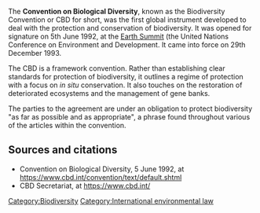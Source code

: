 The '''Convention on Biological Diversity''', known as the Biodiversity Convention or CBD for short, was the first global instrument developed to deal with the protection and conservation of biodiversity. It was opened for signature on 5th June 1992, at the [[Earth Summit]] (the United Nations Conference on Environment and Development. It came into force on 29th December 1993.

The CBD is a framework convention. Rather than establishing clear standards for protection of biodiversity, it outlines a regime of protection with a focus on ''in situ'' conservation. It also touches on the restoration of deteriorated ecosystems and the management of gene banks.

The parties to the agreement are under an obligation to protect biodiversity "as far as possible and as appropriate", a phrase found throughout various of the articles within the convention.

== Sources and citations ==

*Convention on Biological Diversity, 5 June 1992, at https://www.cbd.int/convention/text/default.shtml
*CBD Secretariat, at https://www.cbd.int/

{{stub}}


[[Category:Biodiversity]]
[[Category:International environmental law]]